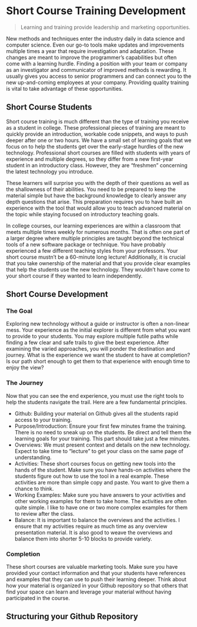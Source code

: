 # Short Course Training Development

> Learning and training provide leadership and marketing opportunities.

New methods and techniques enter the industry daily in data science and computer science. Even our go-to tools make updates and improvements multiple times a year that require investigation and adaptation. These changes are meant to improve the programmer's capabilities but often come with a learning hurdle. Finding a position with your team or company as an investigator and communicator of improved methods is rewarding. It usually gives you access to senior programmers and can connect you to the new up-and-coming employees at your company. Providing quality training is vital to take advantage of these opportunities.

## Short Course Students

Short course training is much different than the type of training you receive as a student in college. These professional pieces of training are meant to quickly provide an introduction, workable code snippets, and ways to push deeper after one or two hours. We have a small set of learning goals that we focus on to help the students get over the early-stage hurdles of the new technology. Professional short courses are filled with students with years of experience and multiple degrees, so they differ from a new first-year student in an introductory class. However, they are "freshmen" concerning the latest technology you introduce.

These learners will surprise you with the depth of their questions as well as the shallowness of their abilities. You need to be prepared to keep the material simple but have the background knowledge to clearly answer any depth questions that arise. This preparation requires you to have built an experience with the tool that would allow you to teach advanced material on the topic while staying focused on introductory teaching goals.

::: {.column-margin}
In college courses, our learning experiences are within a classroom that meets multiple times weekly for numerous months. That is often one part of a larger degree where multiple principles are taught beyond the technical tools of a new software package or technique. You have probably experienced a few different teaching styles from your professors. Your short course mustn't be a 60-minute long lecture! Additionally, it is crucial that you take ownership of the material and that you provide clear examples that help the students use the new technology. They wouldn't have come to your short course if they wanted to learn independently. 
:::

## Short Course Development

### The Goal

Exploring new technology without a guide or instructor is often a non-linear mess. Your experience as the initial explorer is different from what you want to provide to your students. You may explore multiple futile paths while finding a few clear and safe trails to give the best experience. After examining the varied approaches, you will ponder the destination and journey. What is the experience we want the student to have at completion? Is our path short enough to get them to that experience with enough time to enjoy the view?

### The Journey

Now that you can see the end experience, you must use the right tools to help the students navigate the trail. Here are a few fundamental principles.

- Github: Building your material on Github gives all the students rapid access to your training.
- Purpose/Introduction: Ensure your first few minutes frame the training. There is no need to sneak up on the students. Be direct and tell them the learning goals for your training. This part should take just a few minutes.
- Overviews: We must present context and details on the new technology. Expect to take time to "lecture" to get your class on the same page of understanding.
- Activities: These short courses focus on getting new tools into the hands of the student. Make sure you have hands-on activities where the students figure out how to use the tool in a real example. These activities are more than simple copy and paste. You want to give them a chance to think.
- Working Examples: Make sure you have answers to your activities and other working examples for them to take home. The activities are often quite simple. I like to have one or two more complex examples for them to review after the class.
- Balance: It is important to balance the overviews and the activities. I ensure that my activities require as much time as any overview presentation material. It is also good to weave the overviews and balance them into shorter 5-10 blocks to provide variety.

### Completion

These short courses are valuable marketing tools. Make sure you have provided your contact information and that your students have references and examples that they can use to push their learning deeper. Think about how your material is organized in your Github repository so that others that find your space can learn and leverage your material without having participated in the course.

## Structuring your Github Repository

